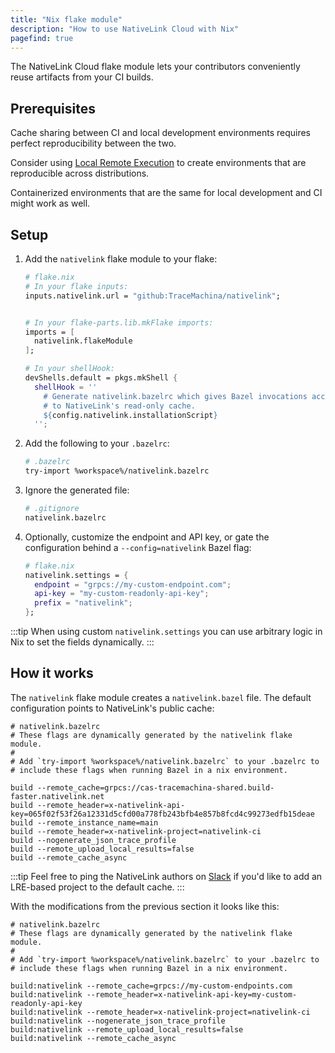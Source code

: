 ```yaml
---
title: "Nix flake module"
description: "How to use NativeLink Cloud with Nix"
pagefind: true
---
```


The NativeLink Cloud flake module lets your contributors conveniently reuse
artifacts from your CI builds.

## Prerequisites

Cache sharing between CI and local development environments requires perfect
reproducibility between the two.

Consider using [Local Remote Execution](/docs/explanations/lre) to create
environments that are reproducible across distributions.

Containerized environments that are the same for local development and CI might
work as well.

## Setup


<Steps>

1. Add the `nativelink` flake module to your flake:

    ```nix
    # flake.nix
    # In your flake inputs:
    inputs.nativelink.url = "github:TraceMachina/nativelink";


    # In your flake-parts.lib.mkFlake imports:
    imports = [
      nativelink.flakeModule
    ];

    # In your shellHook:
    devShells.default = pkgs.mkShell {
      shellHook = ''
        # Generate nativelink.bazelrc which gives Bazel invocations access
        # to NativeLink's read-only cache.
        ${config.nativelink.installationScript}
      '';
    ```

2. Add the following to your `.bazelrc`:

    ```bash
    # .bazelrc
    try-import %workspace%/nativelink.bazelrc
    ```

3. Ignore the generated file:

    ```bash
    # .gitignore
    nativelink.bazelrc

4. Optionally, customize the endpoint and API key, or gate the configuration
   behind a `--config=nativelink` Bazel flag:

    ```nix
    # flake.nix
    nativelink.settings = {
      endpoint = "grpcs://my-custom-endpoint.com";
      api-key = "my-custom-readonly-api-key";
      prefix = "nativelink";
    };
    ```

</Steps>

:::tip
When using custom `nativelink.settings` you can use arbitrary logic in Nix to
set the fields dynamically.
:::

## How it works

The `nativelink` flake module creates a `nativelink.bazel` file. The default
configuration points to NativeLink's public cache:

```
# nativelink.bazelrc
# These flags are dynamically generated by the nativelink flake module.
#
# Add `try-import %workspace%/nativelink.bazelrc` to your .bazelrc to
# include these flags when running Bazel in a nix environment.

build --remote_cache=grpcs://cas-tracemachina-shared.build-faster.nativelink.net
build --remote_header=x-nativelink-api-key=065f02f53f26a12331d5cfd00a778fb243bfb4e857b8fcd4c99273edfb15deae
build --remote_instance_name=main
build --remote_header=x-nativelink-project=nativelink-ci
build --nogenerate_json_trace_profile
build --remote_upload_local_results=false
build --remote_cache_async
```

:::tip
Feel free to ping the NativeLink authors on [Slack](https://nativelink.slack.com/join/shared_invite/zt-281qk1ho0-krT7HfTUIYfQMdwflRuq7A#/shared-invite/email) if you'd
like to add an LRE-based project to the default cache.
:::

With the modifications from the previous section it looks like this:

```
# nativelink.bazelrc
# These flags are dynamically generated by the nativelink flake module.
#
# Add `try-import %workspace%/nativelink.bazelrc` to your .bazelrc to
# include these flags when running Bazel in a nix environment.

build:nativelink --remote_cache=grpcs://my-custom-endpoints.com
build:nativelink --remote_header=x-nativelink-api-key=my-custom-readonly-api-key
build:nativelink --remote_header=x-nativelink-project=nativelink-ci
build:nativelink --nogenerate_json_trace_profile
build:nativelink --remote_upload_local_results=false
build:nativelink --remote_cache_async
```
